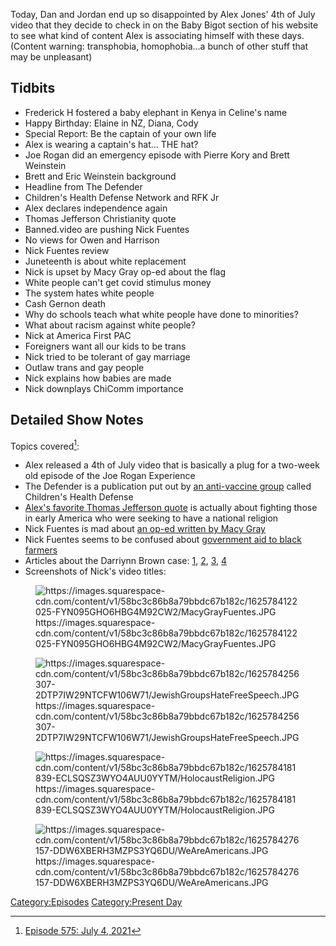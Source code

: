 {{DEFAULTSORT:
    #_EPISODE_0575:July 4, 2021
}}{{Episode
    | title           = July 4, 2021
    | caption         = Listen to this episode on [https://knowledgefight.libsyn.com/575-july-4-2021 Libsyn] [https://open.spotify.com/episode/2ge7foaNFiXeXn9KMl0yki Spotify]
    | episodeNumber   = 575
    | length          = 01:34:38
    | airDate         = July 9, 2021
    | coverageDate    = July 4, 2021
    | episodeType     = [[:Category:Present Day|Present Day]]
    | appearance      = [[Joe Rogan]], [[Pierre Kory]], [[Brett Weinstein]], [[Eric Weinstein]], [[Robert F Kennedy Jr]], [[Nick Fuentes]], [[Macy Gray]], [[Cash Gernon]]
    | previousEpisode = [[574: May 28-29, 2003]]
    | nextEpisode     = [[576: July 9, 2021]]
}}

{{Stub}}

Today, Dan and Jordan end up so disappointed by Alex Jones' 4th of July video that they decide to check in on the Baby Bigot section of his website to see what kind of content Alex is associating himself with these days. (Content warning: transphobia, homophobia...a bunch of other stuff that may be unpleasant)

==Tidbits==

*Frederick H fostered a baby elephant in Kenya in Celine's name
*Happy Birthday: Elaine in NZ, Diana, Cody
*Special Report: Be the captain of your own life
*Alex is wearing a captain's hat... THE hat?
*Joe Rogan did an emergency episode with Pierre Kory and Brett Weinstein
*Brett and Eric Weinstein background
*Headline from The Defender
*Children's Health Defense Network and RFK Jr
*Alex declares independence again
*Thomas Jefferson Christianity quote
*Banned.video are pushing Nick Fuentes
*No views for Owen and Harrison
*Nick Fuentes review
*Juneteenth is about white replacement
*Nick is upset by Macy Gray op-ed about the flag
*White people can't get covid stimulus money
*The system hates white people
*Cash Gernon death
*Why do schools teach what white people have done to minorities?
*What about racism against white people?
*Nick at America First PAC
*Foreigners want all our kids to be trans
*Nick tried to be tolerant of gay marriage
*Outlaw trans and gay people
*Nick explains how babies are made
*Nick downplays ChiComm importance

==Detailed Show Notes==

Topics covered<ref>[https://knowledgefight.com/research/2021/7/8/episode-575-july-4-2021 Episode 575: July 4, 2021]</ref>:

*Alex released a 4th of July video that is basically a plug for a two-week old episode of the Joe Rogan Experience
*The Defender is a publication put out by [https://childrenshealthdefense.org/about-us/board-directors/ an anti-vaccine group] called Children's Health Defense
*[https://founders.archives.gov/documents/Jefferson/01-32-02-0102 Alex's favorite Thomas Jefferson quote] is actually about fighting those in early America who were seeking to have a national religion
*Nick Fuentes is mad about [https://www.marketwatch.com/story/for-juneteenth-its-time-for-a-new-flag-11623958522 an op-ed written by Macy Gray]
*Nick Fuentes seems to be confused about [https://www.washingtonpost.com/business/2021/03/08/reparations-black-farmers-stimulus/ government aid to black farmers]
*Articles about the Darriynn Brown case: [https://www.fox4news.com/news/attorney-claims-man-accused-of-killing-dallas-4-year-old-is-schizophrenic 1], [https://www.thedailybeast.com/the-strange-new-turn-in-the-case-of-darriynn-brown-and-4-year-old-cash-gernon 2], [https://www.wfaa.com/article/news/crime/murder-evidence-darriyn-brown-cash-gernon-blood/287-a7db8527-f220-4d0e-a4a0-90b7dd1106f9 3], [https://meaww.com/who-is-kamron-mori-cash-gernon-brother-went-school-darriynn-brown-friend-murder-no-reason-evil 4]
*Screenshots of Nick's video titles:

[[File:https://images.squarespace-cdn.com/content/v1/58bc3c86b8a79bbdc67b182c/1625784122025-FYN095GHO6HBG4M92CW2/MacyGrayFuentes.JPG|thumb|none]]

[[File:https://images.squarespace-cdn.com/content/v1/58bc3c86b8a79bbdc67b182c/1625784256307-2DTP7IW29NTCFW106W71/JewishGroupsHateFreeSpeech.JPG|thumb|none]]

[[File:https://images.squarespace-cdn.com/content/v1/58bc3c86b8a79bbdc67b182c/1625784181839-ECLSQSZ3WYO4AUU0YYTM/HolocaustReligion.JPG|thumb|none]]

[[File:https://images.squarespace-cdn.com/content/v1/58bc3c86b8a79bbdc67b182c/1625784276157-DDW6XBERH3MZPS3YQ6DU/WeAreAmericans.JPG|thumb|none]]

[[Category:Episodes]]
[[Category:Present Day]]
